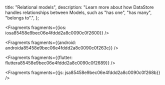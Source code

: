   title: "Relational models",
  description: "Learn more about how DataStore handles relationships between Models, such as "has one", "has many", "belongs to".",
};






<Fragments fragments={{ios: iosa85458e9bec06e4fddd2a8c0090c0f2600}} />



<Fragments fragments={{android: androida85458e9bec06e4fddd2a8c0090c0f263c}} />



<Fragments fragments={{flutter: fluttera85458e9bec06e4fddd2a8c0090c0f2689}} />



<Fragments fragments={{js: jsa85458e9bec06e4fddd2a8c0090c0f268b}} />